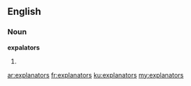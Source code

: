 ==English==

===Noun===
'''expalators'''

# {{plural of|[[explanator]]}}

[[ar:explanators]]
[[fr:explanators]]
[[ku:explanators]]
[[my:explanators]]